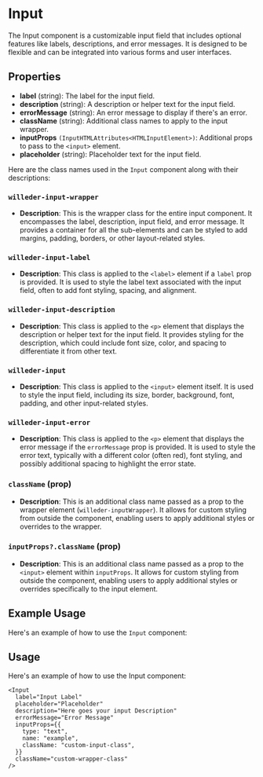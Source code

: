 
<Meta of={Input} />

# Input

The Input component is a customizable input field that includes optional features like labels, descriptions, and error messages. It is designed to be flexible and can be integrated into various forms and user interfaces.

## Properties

- **label** (string): The label for the input field.
- **description** (string): A description or helper text for the input field.
- **errorMessage** (string): An error message to display if there's an error.
- **className** (string): Additional class names to apply to the input wrapper.
- **inputProps** `(InputHTMLAttributes<HTMLInputElement>)`: Additional props to pass to the `<input>` element.
- **placeholder** (string): Placeholder text for the input field.

Here are the class names used in the `Input` component along with their descriptions:

### `willeder-input-wrapper`

- **Description**: This is the wrapper class for the entire input component. It encompasses the label, description, input field, and error message. It provides a container for all the sub-elements and can be styled to add margins, padding, borders, or other layout-related styles.

### `willeder-input-label`

- **Description**: This class is applied to the `<label>` element if a `label` prop is provided. It is used to style the label text associated with the input field, often to add font styling, spacing, and alignment.

### `willeder-input-description`

- **Description**: This class is applied to the `<p>` element that displays the description or helper text for the input field. It provides styling for the description, which could include font size, color, and spacing to differentiate it from other text.

### `willeder-input`

- **Description**: This class is applied to the `<input>` element itself. It is used to style the input field, including its size, border, background, font, padding, and other input-related styles.

### `willeder-input-error`

- **Description**: This class is applied to the `<p>` element that displays the error message if the `errorMessage` prop is provided. It is used to style the error text, typically with a different color (often red), font styling, and possibly additional spacing to highlight the error state.

### `className` (prop)

- **Description**: This is an additional class name passed as a prop to the wrapper element (`willeder-inputWrapper`). It allows for custom styling from outside the component, enabling users to apply additional styles or overrides to the wrapper.

### `inputProps?.className` (prop)

- **Description**: This is an additional class name passed as a prop to the `<input>` element within `inputProps`. It allows for custom styling from outside the component, enabling users to apply additional styles or overrides specifically to the input element.

## Example Usage

Here's an example of how to use the `Input` component:

## Usage

Here's an example of how to use the Input component:

```tsx
<Input
  label="Input Label"
  placeholder="Placeholder"
  description="Here goes your input Description"
  errorMessage="Error Message"
  inputProps={{
    type: "text",
    name: "example",
    className: "custom-input-class",
  }}
  className="custom-wrapper-class"
/>
```

<Canvas of={Input.Primary} />
